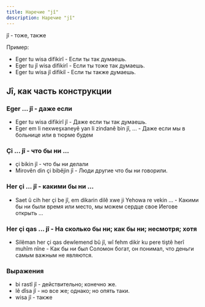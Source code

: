 ```yaml
---
title: Наречие "jî"
description: Наречие "jî"
---
```


jî - тоже, также

Пример:

* Eger tu wisa difikirî - Если ты так думаешь.
* Eger tu jî wisa difikirî - Если ты тоже так думаешь.
* Eger tu wisa jî difikiî - Если ты также думаешь.

## Jî, как часть конструкции

### Eger ... jî - даже если

* Eger tu wisa difikirî jî - Даже если ты так думаешь.
* Eger em li nexweşxaneyê yan li zindanê bin jî, ... - Даже если мы в больнице или в тюрме будем

### Çi ... jî - что бы ни ...

* çi bikin jî - что бы ни делали
* Mirovên din çi bibêjin jî - Люди другие что бы ни говорили.

### Her çi ... jî - какими бы ни ...

* Saet û cih her çi be jî, em dikarin dilê xwe ji Yehowa re vekin ... - Какими бы ни были время или место, мы можем сердце свое  Иегове открыть ...

### Her çi qas ... jî - На сколько бы ни; как бы ни; несмотря; хотя

* Silêman her çi qas dewlemend bû jî, wî fehm dikir ku pere tiştê herî muhîm nîne - Как бы ни был Соломон богат, он понимал, что деньги самым важным не являются.

### Выражения

* bi rastî jî - действительно; конечно же.
* lê dîsa jî - но все же; однако; но опять таки.
* wisa jî - также
